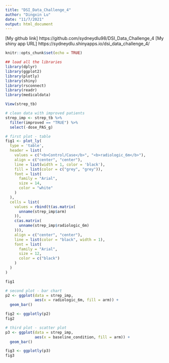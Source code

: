 ```yaml
---
title: "DSI_Data_Challenge_4"
author: "Dingxin Lu"
date: "11/7/2021"
output: html_document
---
```


[My github link] https://github.com/sydneydlu98/DSI_Data_Challenge_4
[My shiny app URL] https://sydneydlu.shinyapps.io/dsi_data_challenge_4/

```r
knitr::opts_chunk$set(echo = TRUE)
```

```r
## load all the libraries
library(dplyr)
library(ggplot2)
library(plotly)
library(shiny)
library(rsconnect)
library(readr)
library(medicaldata)

View(strep_tb)
```

```r
# clean data with improved patients
strep_imp <- strep_tb %>%
  filter(improved == "TRUE") %>%
  select(-dose_PAS_g)

# first plot - table
fig1 <- plot_ly(
  type = 'table',
  header = list(
    values = c("<b>Control/Case</b>", "<b>radiologic_6m</b>"),
    align = c("center", "center"),
    line = list(width = 1, color = 'black'),
    fill = list(color = c("grey", "grey")),
    font = list(
      family = "Arial",
      size = 14,
      color = "white"
    )
  ),
  cells = list(
    values = rbind(t(as.matrix(
      unname(strep_imp$arm)
    )),
    c(as.matrix(
      unname(strep_imp$radiologic_6m)
    ))),
    align = c("center", "center"),
    line = list(color = "black", width = 1),
    font = list(
      family = "Arial",
      size = 12,
      color = c("black")
    )
  )
)

fig1

# second plot - bar chart
p2 <- ggplot(data = strep_imp,
             aes(x = radiologic_6m, fill = arm)) +
  geom_bar()

fig2 <- ggplotly(p2)
fig2

# third plot - scatter plot
p3 <- ggplot(data = strep_imp,
             aes(x = baseline_condition, fill = arm)) +
  geom_bar()

fig3 <- ggplotly(p3)
fig3
```



